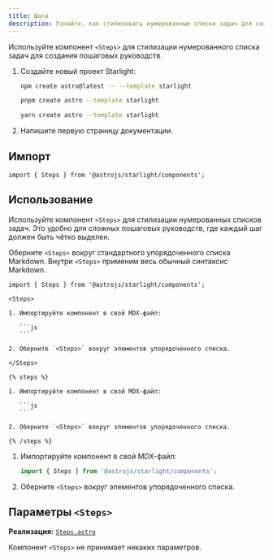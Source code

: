 ```yaml
---
title: Шаги
description: Узнайте, как стилизовать нумерованные списки задач для создания пошаговых руководств в Starlight.
---
```



Используйте компонент `<Steps>` для стилизации нумерованного списка задач для создания пошаговых руководств.


<Preview>

<Steps slot="preview">

1. Создайте новый проект Starlight:

   <Tabs syncKey="pkg">

   <TabItem label="npm">

   ```sh
   npm create astro@latest -- --template starlight
   ```

   </TabItem>

   <TabItem label="pnpm">

   ```sh
   pnpm create astro --template starlight
   ```

   </TabItem>

   <TabItem label="Yarn">

   ```sh
   yarn create astro --template starlight
   ```

   </TabItem>

   </Tabs>

2. Напишите первую страницу документации.

</Steps>

</Preview>

## Импорт

```tsx
import { Steps } from '@astrojs/starlight/components';
```

## Использование

Используйте компонент `<Steps>` для стилизации нумерованных списков задач.
Это удобно для сложных пошаговых руководств, где каждый шаг должен быть чётко выделен.

Оберните `<Steps>` вокруг стандартного упорядоченного списка Markdown.
Внутри `<Steps>` применим весь обычный синтаксис Markdown.

<Preview>

````mdx
import { Steps } from '@astrojs/starlight/components';

<Steps>

1. Импортируйте компонент в свой MDX-файл:

   ```js
   ```

2. Оберните `<Steps>` вокруг элементов упорядоченного списка.

</Steps>
````

<Fragment slot="markdoc">

````markdoc
{% steps %}

1. Импортируйте компонент в свой MDX-файл:

   ```js
   ```

2. Оберните `<Steps>` вокруг элементов упорядоченного списка.

{% /steps %}
````

</Fragment>

<Steps slot="preview">

1. Импортируйте компонент в свой MDX-файл:

   ```js
   import { Steps } from '@astrojs/starlight/components';
   ```

2. Оберните `<Steps>` вокруг элементов упорядоченного списка.

</Steps>

</Preview>

## Параметры `<Steps>`

**Реализация:** [`Steps.astro`](https://github.com/withastro/starlight/blob/main/packages/starlight/user-components/Steps.astro)

Компонент `<Steps>` не принимает никаких параметров.

